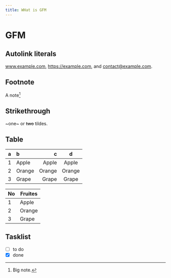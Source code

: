 ```yaml
---
title: WHat is GFM
---
```

# GFM

## Autolink literals

www.example.com, https://example.com, and contact@example.com.

## Footnote

A note[^1]

[^1]: Big note.

## Strikethrough

~one~ or ~~two~~ tildes.

## Table

| a | b  |  c |  d  |
| - | :- | -: | :-: |
| 1 | Apple   | Apple   | Apple   |
| 2 | Orange  | Orange   | Orange   |
| 3 | Grape   | Grape   | Grape   |

| No  | Fruites |
| --- | ------- |
| 1   | Apple   |
| 2   | Orange  |
| 3   | Grape   |

## Tasklist

* [ ] to do
* [x] done